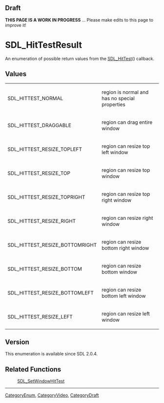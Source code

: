 == Draft ==

'''THIS PAGE IS A WORK IN PROGRESS''' ... Please make edits to this page to improve it!


<!-- #*^*^*^*^*See https://wiki.libsdl.org/SGEnumerations for details on editing this page*^*^*^*^* -->


= SDL_HitTestResult =
An enumeration of possible return values from the [[SDL_SetWindowHitTest|SDL_HitTest]]() callback.




== Values ==

{|
|SDL_HITTEST_NORMAL
|region is normal and has no special properties
|-
|SDL_HITTEST_DRAGGABLE
|region can drag entire window
|-
|SDL_HITTEST_RESIZE_TOPLEFT
|region can resize top left window
|-
|SDL_HITTEST_RESIZE_TOP
|region can resize top window
|-
|SDL_HITTEST_RESIZE_TOPRIGHT
|region can resize top right window
|-
|SDL_HITTEST_RESIZE_RIGHT
|region can resize right window
|-
|SDL_HITTEST_RESIZE_BOTTOMRIGHT
|region can resize bottom right window
|-
|SDL_HITTEST_RESIZE_BOTTOM
|region can resize bottom window
|-
|SDL_HITTEST_RESIZE_BOTTOMLEFT
|region can resize bottom left window
|-
|SDL_HITTEST_RESIZE_LEFT
|region can resize left window
|}



== Version ==
This enumeration is available since SDL 2.0.4.


== Related Functions ==
:[[SDL_SetWindowHitTest]]

----
[[CategoryEnum]], [[CategoryVideo]], [[CategoryDraft]]
